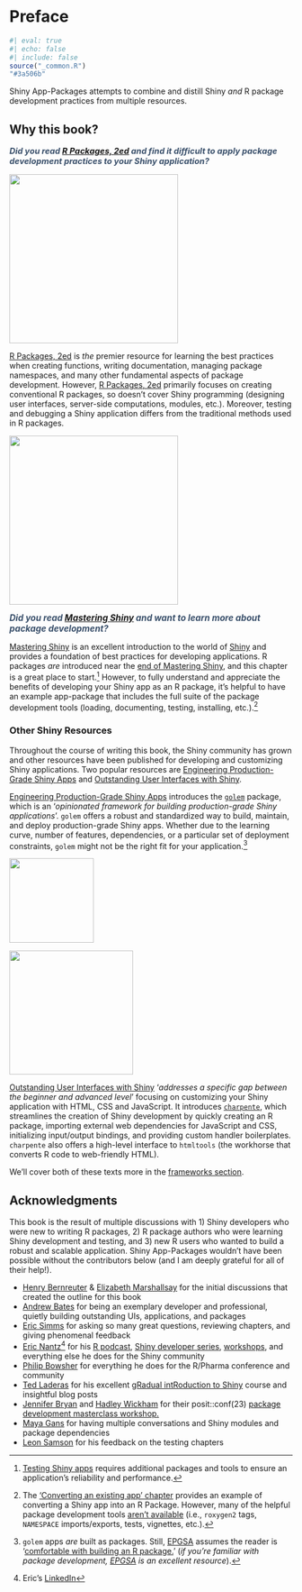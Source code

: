 # Preface {#sec-preface .unnumbered}

```r
#| eval: true 
#| echo: false 
#| include: false
source("_common.R")
"#3a506b"
```



Shiny App-Packages attempts to combine and distill Shiny *and* R package development practices from multiple resources.

## Why this book?

:::: {layout="[75, 25]" layout-valign="center"}

[Did you read [R Packages, 2ed](https://r-pkgs.org/) and find it difficult to apply package development practices to your Shiny application?]{style='font-size: 1.05em; font-weight: bold; font-style: italic; color: #3a506b;'} 

![](images/rpkgs_cover.png){class="cover" width="300" fig-align="right"}

::::


[R Packages, 2ed](https://r-pkgs.org/) is _the_ premier resource for learning the best practices when creating functions, writing documentation, managing package namespaces, and many other fundamental aspects of package development. However, [R Packages, 2ed](https://r-pkgs.org/) primarily focuses on creating conventional R packages, so doesn't cover Shiny programming (designing user interfaces, server-side computations, modules, etc.). Moreover, testing and debugging a Shiny application differs from the traditional methods used in R packages.

:::: {layout="[25, 75]" layout-valign="center"}

![](images/mastering_shiny_cover.png){class="cover" width="300" fig-align="left"}

[Did you read [Mastering Shiny](https://mastering-Shiny.org/) and want to learn more about package development?]{style='font-size: 1.10em; font-weight: bold; font-style: italic; color: #3a506b;'}

::::

[Mastering Shiny](https://mastering-shiny.org/) is an excellent introduction to the world of [Shiny](https://shiny.posit.co/) and provides a foundation of best practices for developing applications. R packages *are* introduced near the [end of Mastering Shiny](https://mastering-shiny.org/scaling-packaging.html), and this chapter is a great place to start.[^r-pkgs-testing-diffs] However, to fully understand and appreciate the benefits of developing your Shiny app as an R package, it's helpful to have an example app-package that includes the full suite of the package development tools (loading, documenting, testing, installing, etc.).[^mastering-shiny-app-packages-1]

[^r-pkgs-testing-diffs]: [Testing Shiny apps](https://shiny.posit.co/r/articles/improve/testing-overview/) requires additional packages and tools to ensure an application's reliability and performance.

[^mastering-shiny-app-packages-1]: The ['Converting an existing app' chapter](https://mastering-shiny.org/scaling-packaging.html#converting-an-existing-app) provides an example of converting a Shiny app into an R Package. However, many of the helpful package development tools [aren't available](https://github.com/hadley/monthApp) (i.e., `roxygen2` tags, `NAMESPACE` imports/exports, tests, vignettes, etc.).

### Other Shiny Resources

Throughout the course of writing this book, the Shiny community has grown and other resources have been published for developing and customizing Shiny applications. Two popular resources are [Engineering Production-Grade Shiny Apps](https://engineering-shiny.org/) and [Outstanding User Interfaces with Shiny](https://unleash-shiny.rinterface.com/). 

:::: {layout="[75, 25]" layout-valign="top"}

[Engineering Production-Grade Shiny Apps](https://engineering-shiny.org/) introduces the [`golem`](https://thinkr-open.github.io/golem/) package, which is an ‘*opinionated framework for building production-grade Shiny applications*’. `golem` offers a robust and standardized way to build, maintain, and deploy production-grade Shiny apps. Whether due to the learning curve, number of features, dependencies, or a particular set of deployment constraints, `golem` might not be the right fit for your application.[^golem-app-packages-2]

![](images/epgsa_cover.png){width="150" fig-align="left"}

::::

:::: {layout="[25, 75]" layout-valign="top"}

![](images/ouiws_cover.png){width="220" fig-align="right"}

[Outstanding User Interfaces with Shiny](https://unleash-shiny.rinterface.com/) '*addresses a specific gap between the beginner and advanced level*' focusing on customizing your Shiny application with HTML, CSS and JavaScript. It introduces [`charpente`](https://rinterface.github.io/charpente/), which streamlines the creation of Shiny development by quickly creating an R package, importing external web dependencies for JavaScript and CSS, initializing input/output bindings, and providing custom handler boilerplates. `charpente` also offers a high-level interface to `htmltools` (the workhorse that converts R code to web-friendly HTML).

::::

We'll cover both of these texts more in the [frameworks section](frameworks.qmd). 

[^golem-app-packages-2]: `golem` apps *are* built as packages. Still, [EPGSA](https://engineering-shiny.org/) assumes the reader is '[comfortable with building an R package.](https://engineering-shiny.org/structuring-project.html#resources)' (*if you're familiar with package development, [EPGSA](https://engineering-shiny.org/) is an excellent resource*).

## Acknowledgments

This book is the result of multiple discussions with 1) Shiny developers who were new to writing R packages, 2) R package authors who were learning Shiny development and testing, and 3) new R users who wanted to build a robust and scalable application. Shiny App-Packages wouldn't have been possible without the contributors below (and I am deeply grateful for all of their help!). 


- [Henry Bernreuter](https://github.com/HenryBernreuter) & [Elizabeth Marshallsay](https://www.youtube.com/@lilybuguk) for the initial discussions that created the outline for this book  
- [Andrew Bates](https://github.com/asbates) for being an exemplary developer and professional, quietly building outstanding UIs, applications, and packages 
- [Eric Simms](https://github.com/esimms999) for asking so many great questions, reviewing chapters, and giving phenomenal feedback  
- [Eric Nantz](https://github.com/rpodcast)[^nantz-linkedin] for his [R podcast](https://r-podcast.org/), [Shiny developer series](https://shinydevseries.com/), [workshops](https://posit-conf-2023.github.io/shiny-r-prod/), and everything else he does for the Shiny community   
- [Philip Bowsher](https://github.com/philbowsher) for everything he does for the R/Pharma conference and community  
- [Ted Laderas](https://github.com/laderast) for his excellent [gRadual intRoduction to Shiny](https://laderast.github.io/gradual_shiny/) course and insightful blog posts  
- [Jennifer Bryan](https://github.com/jennybc) and [Hadley Wickham](https://github.com/hadley) for their posit::conf(23) [package development masterclass workshop.](https://github.com/posit-conf-2023/pkg-dev-masterclass) 
- [Maya Gans](https://github.com/MayaGans) for having multiple conversations and Shiny modules and package dependencies
- [Leon Samson](https://github.com/LDSamson) for his feedback on the testing chapters

[^nantz-linkedin]: Eric's [LinkedIn](https://www.linkedin.com/in/eric-nantz-6621617)